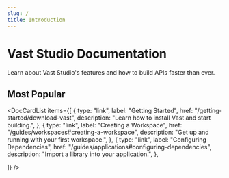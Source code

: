 ```yaml
---
slug: /
title: Introduction
---
```



# Vast Studio Documentation

Learn about Vast Studio's features and how to build APIs faster than ever.

## Most Popular

<DocCardList
  items={[
    {
      type: "link",
      label: "Getting Started",
      href: "/getting-started/download-vast",
      description: "Learn how to install Vast and start building.",
    },
    {
      type: "link",
      label: "Creating a Workspace",
      href: "/guides/workspaces#creating-a-workspace",
      description: "Get up and running with your first workspace.",
    },
    {
      type: "link",
      label: "Configuring Dependencies",
      href: "/guides/applications#configuring-dependencies",
      description: "Import a library into your application.",
    },
    
  ]}
/>
